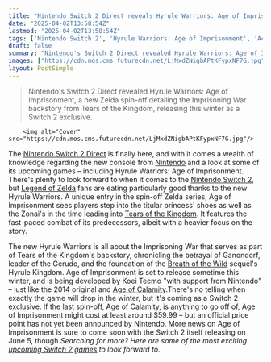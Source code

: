 ```yaml
---
title: "Nintendo Switch 2 Direct reveals Hyrule Warriors: Age of Imprisonment, a Legend of Zelda spin-off set before Tears of the Kingdom"
date: "2025-04-02T13:58:54Z"
lastmod: "2025-04-02T13:58:54Z"
tags: ['Nintendo Switch 2', 'Hyrule Warriors: Age of Imprisonment', 'Action', 'Nintendo', 'Koei Tecmo', 'Legend of Zelda', 'Switch Exclusive']
draft: false
summary: "Nintendo's Switch 2 Direct revealed Hyrule Warriors: Age of Imprisonment, a new Zelda spin-off detailing the Imprisoning War backstory from Tears of the Kingdom, releasing this winter as a Switch 2 exclusive."
images: ["https://cdn.mos.cms.futurecdn.net/LjMxdZNigbAPtKFypxNF7G.jpg"]
layout: PostSimple
---
```

> Nintendo's Switch 2 Direct revealed Hyrule Warriors: Age of Imprisonment, a new Zelda spin-off detailing the Imprisoning War backstory from Tears of the Kingdom, releasing this winter as a Switch 2 exclusive.


        <img alt="Cover" src="https://cdn.mos.cms.futurecdn.net/LjMxdZNigbAPtKFypxNF7G.jpg"/>
        
The [<u>Nintendo Switch 2 Direct</u>](https://www.gamesradar.com/news/live/nintendo-switch-2-direct-news-live-april-2-announcements/) is finally here, and with it comes a wealth of knowledge regarding the new console from [<u>Nintendo</u>](https://www.gamesradar.com/platforms/nintendo/) and a look at some of its upcoming games – including Hyrule Warriors: Age of Imprisonment. There's plenty to look forward to when it comes to the [<u>Nintendo Switch 2</u>](https://www.gamesradar.com/nintendo-switch-2-guide/), but [<u>Legend of Zelda</u>](https://www.gamesradar.com/games/action/the-legend-of-zelda/) fans are eating particularly good thanks to the new Hyrule Warriors. A unique entry in the spin-off Zelda series, Age of Imprisonment sees players step into the titular princess' shoes as well as the Zonai's in the time leading into [<u>Tears of the Kingdom</u>](https://www.gamesradar.com/legend-of-zelda-tears-of-the-kingdom-guide/). It features the fast-paced combat of its predecessors, albeit with a heavier focus on the story.

The new Hyrule Warriors is all about the Imprisoning War that serves as part of Tears of the Kingdom's backstory, chronicling the betrayal of Ganondorf, leader of the Gerudo, and the foundation of the [<u>Breath of the Wild</u>](https://www.gamesradar.com/legend-of-zelda-breath-of-the-wild-guide/) sequel's Hyrule Kingdom. Age of Imprisonment is set to release sometime this winter, and is being developed by Koei Tecmo "with support from Nintendo" – just like the 2014 original and [<u>Age of Calamity</u>](https://www.gamesradar.com/hyrule-warriors-age-of-calamity-review/).There's no telling when exactly the game will drop in the winter, but it's coming as a Switch 2 exclusive. If the last spin-off, Age of Calamity, is anything to go off of, Age of Imprisonment might cost at least around $59.99 – but an official price point has not yet been announced by Nintendo. More news on Age of Imprisonment is sure to come soon with the Switch 2 itself releasing on June 5, though.*Searching for more? Here are some of the most exciting *[<u><em>upcoming Switch 2 games</em></u>](https://www.gamesradar.com/upcoming-switch-2-games/)* to look forward to.*
        